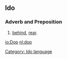 ==Ido==
===Adverb and Preposition===
# [[behind]], [[rear]].
[[Category: Ido language]]

[[io:Dop]]
[[nl:dop]]
